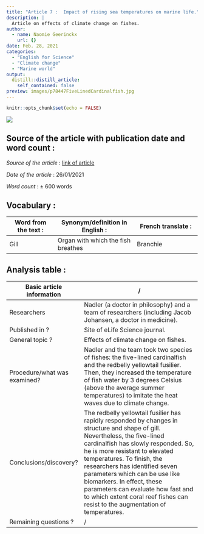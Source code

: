 ```yaml
---
title: "Article 7 :  Impact of rising sea temperatures on marine life."
description: |
  Article on effects of climate change on fishes.
author:
  - name: Naomie Geerinckx
    url: {}
date: Feb. 28, 2021
categories:
  - "English for Science"
  - "Climate change"
  - "Marine world"
output:
  distill::distill_article:
    self_contained: false
preview: images/p78447FiveLinedCardinalfish.jpg
---
```


```r
knitr::opts_chunk$set(echo = FALSE)
```

![](images/p78447FiveLinedCardinalfish.jpg)

## Source of the article with publication date and word count : 

*Source of the article* : [link of article](https://www.sciencedaily.com/releases/2021/01/210126140029.htm)

*Date of the article* : 26/01/2021

*Word count* : ± 600 words 

## Vocabulary : 

| Word from the text :  | Synonym/definition in English :     | French translate :           |
| --------------------- | ----------------------------------- | ---------------------------- |
| Gill         | Organ with which the fish breathes    | Branchie      |

## Analysis table :

| Basic article information 	| / 	|
|------------------------------	|-------------------------------------------------------------------------------------------------------------------------------------------------------------------------------------------------------------------------------------------------------------------------------------------------------------------------------------------------------------------------------------------------------------------------------------------------------------------------------------------------------------------------------------------------------------------------------------------------------------------------------	|
| Researchers 	| Nadler (a doctor in philosophy) and a team of researchers (including Jacob Johansen, a doctor in medicine).            	|
| Published in ? 	| Site of eLife Science journal. 	|
| General topic ? 	| Effects of climate change on fishes. 	|
| Procedure/what was examined? 	| Nadler and the team took two species of fishes: the five-lined cardinalfish and the redbelly yellowtail fusilier. Then, they increased the temperature of fish water by 3 degrees Celsius (above the average summer temperatures) to imitate the heat waves due to climate change.    |
| Conclusions/discovery? 	| The redbelly yellowtail fusilier has rapidly responded by changes in structure and shape of gill. Nevertheless, the five-lined cardinalfish has slowly responded. So, he is more resistant to elevated temperatures. To finish, the researchers has identified seven parameters which can be use like biomarkers. In effect, these parameters can evaluate how fast and to which extent coral reef fishes can resist to the augmentation of temperatures.  |
| Remaining questions ? 	|  / 

